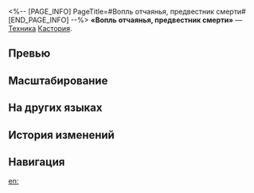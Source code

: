 <%-- [PAGE_INFO]
PageTitle=#Вопль отчаянья, предвестник смерти#
[END_PAGE_INFO] --%>
{{Навык Инфобокс
|Название         = Вопль отчаянья, предвестник смерти
|Изображение      = Навык Вопль отчаянья, предвестник смерти.png
|Персонаж         = Кастория
|Тип              = Техника
|Тэг              = 
|УронСтойк        = 
|ЭнергияГен       = 
|Энергия          = 
|Длительность     = 
|Описание         = После использования техники переходит в состояние Завеса смерти на 20 сек. Пока Кастория находится в этом состоянии, противники не могут добровольно приблизиться к ней.<br />Атака противника в состоянии Завеса смерти заставляет всех противников в зоне действия вступить в бой, при этом на поле боя {{Доп эффект|призывается дух памяти}} Крылья Смерти, чьё действие {{Доп эффект|продвигается вперёд}} на 100%, а также создаётся {{Доп эффект|территория}} Потусторонний мир. Текущее НР Крыльев смерти равно 50% от макс. заряда Новое цветение. В начале боя расходует 40% от текущего НР всех союзников, кроме Крыльев Смерти.<br />После начала боя и до призыва Крыльев Смерти Кастория получает заряд Новое цветение, равный 30% от макс. заряда.
|Свойство1        = 
|Масштабирование1 = 
}}
'''«Вопль отчаянья, предвестник смерти»''' — [[Техника]] [[Кастория]].

==Превью==
{{Превью
|Файл = Вопль отчаянья, предвестник смерти Превью
}}

==Масштабирование==


==На других языках==
{{На других языках
|en   = Wail, Death's Herald
|zhs  = 悲鸣，赐死之先声
|zht  = 悲鳴，賜死之先聲
|ja   = {{Rubi|慟哭|どうこく}}、{{Rubi|死|し}}の{{Rubi|兆|きざ}}しを{{Rubi|贈|おく}}る
|ko   = 비명, 죽음을 하사하는 선성
|es   = Clamor, heraldo de muerte
|fr   = Prélude à la mort
|ru   = Вопль отчаянья, предвестник смерти
|th   = Wail, Death's Herald
|vi   = Tiếng Thét Đau Thương, Điềm Báo Chết Chóc
|de   = Klagegeschrei, Vorbote des Todes
|id   = Wail, Death's Herald
|pt   = Lamento, o Arauto da Morte
}}

==История изменений==
{{История изменений|3.5}}

==Навигация==
{{Навык Навбокс|Кастория}}

[[en:]]